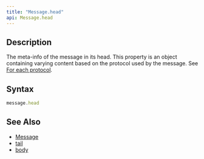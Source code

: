 ```yaml
---
title: "Message.head"
api: Message.head
---
```


## Description

The meta-info of the message in its head. This property is an object containing varying content based on the protocol used by the message. See [For each protocol](/reference/api/MessageStart/head/#for-each-protocol).

## Syntax

``` js
message.head
```

## See Also

* [Message](/reference/api/Message)
* [tail](/reference/api/Message/tail)
* [body](/reference/api/Message/body)
